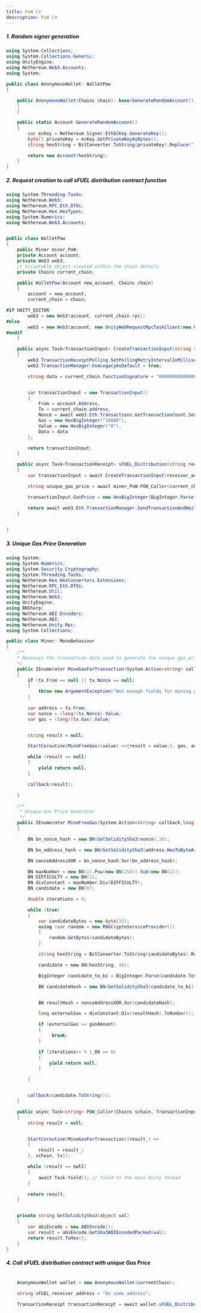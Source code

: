 ```yaml
---
title: PoW C#
description: PoW C#
---
```


##### 1. Random signer generation
```csharp
using System.Collections;
using System.Collections.Generic;
using UnityEngine;
using Nethereum.Web3.Accounts;
using System;

public class AnonymousWallet: WalletPow
{

    public AnonymousWallet(Chains chain): base(GenerateRandomAccount(), chain)
    {
    }

    public static Account GenerateRandomAccount()
    {
        var ecKey = Nethereum.Signer.EthECKey.GenerateKey();
        byte[] privateKey = ecKey.GetPrivateKeyAsBytes();
        string hexString = BitConverter.ToString(privateKey).Replace("-", string.Empty);

        return new Account(hexString);
    }
}
```

##### 2. Request creation to call sFUEL distribution contract function

```csharp
using System.Threading.Tasks;
using Nethereum.Web3;
using Nethereum.RPC.Eth.DTOs;
using Nethereum.Hex.HexTypes;
using System.Numerics;
using Nethereum.Web3.Accounts;


public class WalletPow
{
    public Miner miner_PoW;
    private Account account;
    private Web3 web3;
    // Scriptable object created within the chain details
    private Chains current_chain;

    public WalletPow(Account new_account, Chains chain)
    {
        account = new_account;
        current_chain = chain;

#if UNITY_EDITOR
        web3 = new Web3(account, current_chain.rpc);
#else 
        web3 = new Web3(account, new UnityWebRequestRpcTaskClient(new Uri(current_chain.rpc)));
#endif
    }

    public async Task<TransactionInput> CreateTransactionInput(string receiver_address)
    {
        web3.TransactionReceiptPolling.SetPollingRetryIntervalInMilliseconds(300);
        web3.TransactionManager.UseLegacyAsDefault = true;

        string data = current_chain.functionSignature + "000000000000000000000000" + receiver_address;


        var transactionInput = new TransactionInput()
        {
            From = account.Address,
            To = current_chain.address,
            Nonce = await web3.Eth.Transactions.GetTransactionCount.SendRequestAsync(account.Address),
            Gas = new HexBigInteger("10000"),
            Value = new HexBigInteger("0"),
            Data = data
        };

        return transactionInput;
    }

    public async Task<TransactionReceipt> sFUEL_Distribution(string receiver_address)
    {
        var transactionInput = await CreateTransactionInput(receiver_address);

        string unique_gas_price = await miner_PoW.POW_Caller(current_chain, transactionInput);

        transactionInput.GasPrice = new HexBigInteger(BigInteger.Parse(unique_gas_price));

        return await web3.Eth.TransactionManager.SendTransactionAndWaitForReceiptAsync(transactionInput);
    }

   
}
```

##### 3. Unique Gas Price Generation
```csharp
using System;
using System.Numerics;
using System.Security.Cryptography;
using System.Threading.Tasks;
using Nethereum.Hex.HexConvertors.Extensions;
using Nethereum.RPC.Eth.DTOs;
using Nethereum.Util;
using Nethereum.Web3;
using UnityEngine;
using BNSharp;
using Nethereum.ABI.Encoders;
using Nethereum.ABI;
using Nethereum.Unity.Rpc;
using System.Collections;

public class Miner: MonoBehaviour
{
    /**
    * Receives the transaction data used to generate the unique gas price
    */
    public IEnumerator MineGasForTransaction(System.Action<string> callback,Chains schain, TransactionInput tx)
    {
        if (tx.From == null || tx.Nonce == null)
        {
            throw new ArgumentException("Not enough fields for mining gas (from, nonce)");
        }
        
        var address = tx.From;
        var nonce = (long)(tx.Nonce).Value;
        var gas = (long)(tx.Gas).Value;


        string result = null;

        StartCoroutine(MineFreeGas((value) =>{result = value;}, gas, address, nonce));

        while (result == null)
        {
            yield return null;
        }

        callback(result);

    }

    /**
     * Unique Gas Price Generator
     */
    public IEnumerator MineFreeGas(System.Action<string> callback,long gasAmount, string address,long nonce)
    {

        BN bn_nonce_hash = new BN(GetSoliditySha3(nonce),16);

        BN bn_address_hash = new BN(GetSoliditySha3(address.HexToByteArray()), 16);

        BN nonceAddressXOR = bn_nonce_hash.Xor(bn_address_hash);

        BN maxNumber = new BN(2).Pow(new BN(256)).Sub(new BN(1));
        BN DIFFICULTY = new BN(1);
        BN divConstant = maxNumber.Div(DIFFICULTY);
        BN candidate = new BN(0);

        double iterations = 0;

        while (true)
        {
            var candidateBytes = new byte[32];
            using (var random = new RNGCryptoServiceProvider())
            {
                random.GetBytes(candidateBytes);
            }

            string hexString = BitConverter.ToString(candidateBytes).Replace("-","").ToLowerInvariant();

            candidate = new BN(hexString, 16);

            BigInteger candidate_to_bi = BigInteger.Parse(candidate.ToString());

            BN candidateHash = new BN(GetSoliditySha3(candidate_to_bi),16);


            BN resultHash = nonceAddressXOR.Xor(candidateHash);

            long externalGas = divConstant.Div(resultHash).ToNumber();

            if (externalGas >= gasAmount)
            { 
                 break;
            }

            if (iterations++ % 1_00 == 0)
            {
                yield return null;
            }

        }


        callback(candidate.ToString());
    }

    public async Task<string> POW_Caller(Chains schain, TransactionInput tx)
    {
        string result = null;


        StartCoroutine(MineGasForTransaction((result_) =>
        {
            result = result_;
        }, schain, tx));

        while (result == null)
        {
            await Task.Yield(); // Yield to the main Unity thread
        }

        return result;
    }


    private string GetSoliditySha3(object val)
    {
        var abiEncode = new ABIEncode();
        var result = abiEncode.GetSha3ABIEncodedPacked(val);
        return result.ToHex();
    }
}
```

##### 4. Call sFUEL distribution contract with unique Gas Price

```csharp
    
    AnonymousWallet wallet = new AnonymousWallet(currentChain);

    string sFUEL_receiver_address = "0x_some_address";

    TransactionReceipt transactionReceipt = await wallet.sFUEL_Distribution(sFUEL_receiver_address);

```
